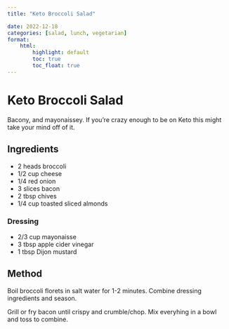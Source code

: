 ```yaml
---
title: "Keto Broccoli Salad"

date: 2022-12-18
categories: [salad, lunch, vegetarian]
format:
    html:
        highlight: default
        toc: true
        toc_float: true
---
```


# Keto Broccoli Salad

Bacony, and mayonaissey. If you're crazy enough to be on Keto this might take your mind off of it.

## Ingredients

* 2 heads broccoli
* 1/2 cup cheese
* 1/4 red onion
* 3 slices bacon
* 2 tbsp chives
* 1/4 cup toasted sliced almonds

### Dressing

* 2/3 cup mayonaisse
* 3 tbsp apple cider vinegar
* 1 tbsp Dijon mustard


## Method

Boil broccoli florets in salt water for 1-2 minutes. Combine dressing ingredients and season.

Grill or fry bacon until crispy and crumble/chop. Mix everyhing in a bowl and toss to combine.
